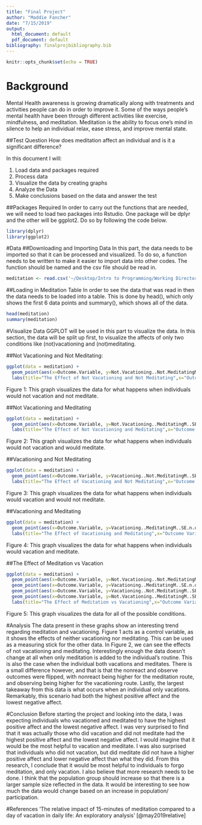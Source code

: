 ```yaml
---
title: "Final Project"
author: "Maddie Fancher"
date: "7/15/2019"
output:
  html_document: default
  pdf_document: default
bibliography: finalprojbibliography.bib
---
```


```r
knitr::opts_chunk$set(echo = TRUE)
```

# Background 

Mental Health awareness is growing dramatically along with treatments and activities people can do in order to improve it. Some of the ways people's mental health have been through different activities like exercise, mindfulness, and meditation. Meditation is the ability to focus one's mind in silence to help an individual relax, ease stress, and improve mental state. 

##Test Question
How does meditation affect an individual and is it a significant difference?

In this document I will:

1. Load data and packages required
2. Process data
3. Visualize the data by creating graphs
4. Analyze the Data
5. Make conclusions based on the data and answer the test

##Packages Required
In order to carry out the functions that are needed, we will need to load two packages into Rstudio. One package will be dplyr and the other will be ggplot2. Do so by following the code below. 
```r
library(dplyr)
library(ggplot2)
```

#Data
##Downloading and Importing Data
In this part, the data needs to be imported so that it can be processed and visualized. To do so, a function needs to be written to make it easier to import data into other codes. The function should be named and the csv file should be read in. 
```r
meditation <- read.csv('~/Desktop/Intro to Programming/Working Directory for 5.28.19/Final Project/data/meditation data.csv')
```

##Loading in Meditation Table
In order to see the data that was read in then the data needs to be loaded into a table. This is done by head(), which only shows the first 6 data points and summary(), which shows all of the data.
```r
head(meditation)
summary(meditation)
```

#Visualize Data
GGPLOT will be used in this part to visualize the data. In this section, the data will be split up first, to visualize the affects of only two conditions like (not)vacationing and (not)meditating. 

##Not Vacationing and Not Meditating:  
```r
ggplot(data = meditation) + 
  geom_point(aes(x=Outcome.Variable, y=Not.Vacationing..Not.MeditatingM..SE.n.obs...1016), size=3,color="blue",alpha=0.5) +
  labs(title="The Effect of Not Vacationing and Not Meditating",x="Outcome Variable", y="Not Vacationing and Not Meditating")
```


Figure 1: This graph visualizes the data for what happens when individuals would not vacation and not meditate.

##Not Vacationing and Meditating 
```r
ggplot(data = meditation) + 
  geom_point(aes(x=Outcome.Variable, y=Not.Vacationing..MeditatingM..SE.n.obs...797), size=3,color="orange",alpha=0.5) +
  labs(title="The Effect of Not Vacationing and Meditating",x="Outcome Variable", y="Not Vacationing and Meditating")
```


Figure 2: This graph visualizes the data for what happens when individuals would not vacation and would meditate.

##Vacationing and Not Meditating  
```r
ggplot(data = meditation) + 
  geom_point(aes(x=Outcome.Variable, y=Vacationing..Not.MeditatingM..SE.n.obs...142), size=3,color="red",alpha=0.5) +
  labs(title="The Effect of Vacationing and Not Meditating",x="Outcome Variable", y="Vacationing and Not Meditating")
```


Figure 3: This graph visualizes the data for what happens when individuals would vacation and would not meditate. 

##Vacationing and Meditating 
```r
ggplot(data = meditation) + 
  geom_point(aes(x=Outcome.Variable, y=Vacationing..MeditatingM..SE.n.obs...67), size=3,color="green",alpha=0.5) +
  labs(title="The Effect of Vacationing and Meditating",x="Outcome Variable", y="Vacationing and Meditating")
```


Figure 4: This graph visualizes the data for what happens when individuals would vacation and meditate. 
 
##The Effect of Meditation vs Vacation
```r
ggplot(data = meditation) + 
  geom_point(aes(x=Outcome.Variable, y=Not.Vacationing..Not.MeditatingM..SE.n.obs...1016), size=3,color="blue",alpha=0.5) +
  geom_point(aes(x=Outcome.Variable, y=Vacationing..MeditatingM..SE.n.obs...67), size=3,color="green",alpha=0.5) +
  geom_point(aes(x=Outcome.Variable, y=Vacationing..Not.MeditatingM..SE.n.obs...142), size=3,color="red",alpha=0.5) +
  geom_point(aes(x=Outcome.Variable, y=Not.Vacationing..MeditatingM..SE.n.obs...797), size=3,color="orange",alpha=0.5) +
  labs(title="The Effect of Meditation vs Vacationing",x="Outcome Variable", y="Not Vacationing and Not Meditating")
```


Figure 5: This graph visualizes the data for all of the possible conditions.


#Analysis
The data present in these graphs show an interesting trend regarding meditation and vacationing. Figure 1 acts as a control variable, as it shows the effects of neither vacationing nor meditating. This can be used as a measuring stick for the other data. In Figure 2, we can see the effects of not vacationing and meditating. Interestingly enough the data doesn't change at all when only meditation is added to the individual's routine. This is also the case when the individual both vacations and meditates. There is a small difference however, and that is that the nonreact and observe outcomes were flipped, with nonreact being higher for the meditation route, and observing being higher for the vacationing route. Lastly, the largest takeaway from this data is what occurs when an individual only vacations. Remarkably, this scenario had both the highest positive affect and the lowest negative affect.

#Conclusion 
Before starting the project and looking into the data, I was expecting individuals who vacationed and meditated to have the highest positive affect and the lowest negative affect. I was very surprised to find that it was actually those who did vacation and did not meditate had the highest positive affect and the lowest negative affect. I would imagine that it would be the most helpful to vacation and meditate. I was also surprised that individuals who did not vacation, but did meditate did not have a higher positive affect and lower negative affect than what they did. From this research, I conclude that it would be most helpful to individuals to forgo meditation, and only vacation. I also believe that more research needs to be done. I think that the population group should increase so that there is a larger sample size reflected in the data. It would be interesting to see how much the data would change based on an increase in population/ participation.  

#References
'The relative impact of 15-minutes of meditation compared to a day of vacation in daily life: An exploratory analysis' [@may2019relative]